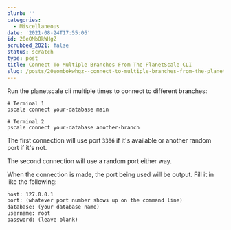 ```yaml
---
blurb: ''
categories:
  - Miscellaneous
date: '2021-08-24T17:55:06'
id: 20eOMbOkWHgZ
scrubbed_2021: false
status: scratch
type: post
title: Connect To Multiple Branches From The PlanetScale CLI
slug: /posts/20eombokwhgz--connect-to-multiple-branches-from-the-planetscale-cli
---
```


Run the planetscale cli multiple times to connect to different branches:

```shell
# Terminal 1
pscale connect your-database main
```

```shell
# Terminal 2
pscale connect your-database another-branch
```

The first connection will use port `3306` if it's available or another random port if it's not. 

The second connection will use a random port either way.

When the connection is made, the port being used will be output. Fill it in like the following:

```txt
host: 127.0.0.1
port: (whatever port number shows up on the command line)
database: (your database name)
username: root
password: (leave blank)
```
